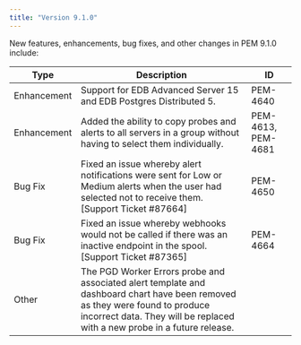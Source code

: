 ```yaml
---
title: "Version 9.1.0"
---
```


New features, enhancements, bug fixes, and other changes in PEM 9.1.0 include:

| Type        | Description                                                                                                                                                  | ID                 |
| ----------- | ------------------------------------------------------------------------------------------------------------------------------------------------------------ | ------------------ |
| Enhancement | Support for EDB Advanced Server 15 and EDB Postgres Distributed 5.                                                                                           | PEM-4640           |
| Enhancement | Added the ability to copy probes and alerts to all servers in a group without having to select them individually.                                            | PEM-4613, PEM-4681 |
| Bug Fix     | Fixed an issue whereby alert notifications were sent for Low or Medium alerts when the user had selected not to receive them. [Support Ticket #87664]        | PEM-4650           |
| Bug Fix     | Fixed an issue whereby webhooks would not be called if there was an inactive endpoint in the spool. [Support Ticket #87365]                                  | PEM-4664           |
| Other     | The PGD Worker Errors probe and associated alert template and dashboard chart have been removed as they were found to produce incorrect data. They will be replaced with a new probe in a future release. ||